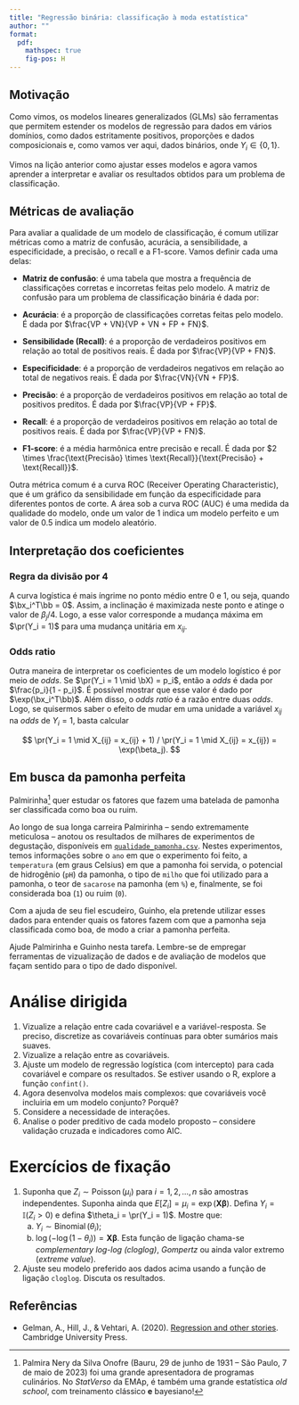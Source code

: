 ---
title: "Regressão binária: classificação à moda estatística"
author: ""
format:
  pdf:
    mathspec: true
    fig-pos: H
---

::: hidden
```{=tex}
\def\pr{\operatorname{Pr}}
\def\vr{\operatorname{Var}}
\def\cv{\operatorname{Cov}}
\def\bY{\boldsymbol{Y}}
\def\bX{\boldsymbol{X}}
\def\by{\boldsymbol{y}}
\def\bx{\boldsymbol{x}}
\def\bb{\boldsymbol{\beta}}
\def\sM{\bar{X}_n}
\def\indep{\perp \!\!\! \perp}
\def\bth{\boldsymbol{\theta}}
\def\bmu{\boldsymbol{\mu}}
```
:::

## Motivação

Como vimos, os modelos lineares generalizados (GLMs) são ferramentas que permitem estender os modelos de regressão para dados em vários domínios, como dados estritamente positivos, proporções e dados composicionais e, como vamos ver aqui, dados binários, onde $Y_i \in \{0, 1\}$.

Vimos na lição anterior como ajustar esses modelos e agora vamos aprender a interpretar e avaliar os resultados obtidos para um problema de classificação.

## Métricas de avaliação

Para avaliar a qualidade de um modelo de classificação, é comum utilizar métricas como a matriz de confusão, acurácia, a sensibilidade, a especificidade, a precisão, o recall e a F1-score. Vamos definir cada uma delas:

- **Matriz de confusão**: é uma tabela que mostra a frequência de classificações corretas e incorretas feitas pelo modelo. A matriz de confusão para um problema de classificação binária é dada por:

\begin{tabular}{|c|c|c|}
\hline
& \textbf{Predito 0} & \textbf{Predito 1} \\
\hline
\textbf{Real 0} & Verdadeiro Negativo (VN) & Falso Positivo (FP) \\
\hline
\textbf{Real 1} & Falso Negativo (FN) & Verdadeiro Positivo (VP) \\
\hline
\end{tabular}

- **Acurácia**: é a proporção de classificações corretas feitas pelo modelo. É dada por $\frac{VP + VN}{VP + VN + FP + FN}$.

- **Sensibilidade (Recall)**: é a proporção de verdadeiros positivos em relação ao total de positivos reais. É dada por $\frac{VP}{VP + FN}$.

- **Especificidade**: é a proporção de verdadeiros negativos em relação ao total de negativos reais. É dada por $\frac{VN}{VN + FP}$.

- **Precisão**: é a proporção de verdadeiros positivos em relação ao total de positivos preditos. É dada por $\frac{VP}{VP + FP}$.

- **Recall**: é a proporção de verdadeiros positivos em relação ao total de positivos reais. É dada por $\frac{VP}{VP + FN}$.

- **F1-score**: é a média harmônica entre precisão e recall. É dada por $2 \times \frac{\text{Precisão} \times \text{Recall}}{\text{Precisão} + \text{Recall}}$.

Outra métrica comum é a curva ROC (Receiver Operating Characteristic), que é um gráfico da sensibilidade em função da especificidade para diferentes pontos de corte. A área sob a curva ROC (AUC) é uma medida da qualidade do modelo, onde um valor de 1 indica um modelo perfeito e um valor de 0.5 indica um modelo aleatório.

## Interpretação dos coeficientes

### Regra da divisão por $4$

A curva logística é mais íngrime no ponto médio entre 0 e 1, ou seja, quando $\bx_i^T\bb = 0$. Assim, a inclinação é maximizada neste ponto e atinge o valor de $\beta_j/4$. Logo, a esse valor corresponde a mudança máxima em $\pr(Y_i = 1)$ para uma mudança unitária em $x_{ij}$.

### Odds ratio

Outra maneira de interpretar os coeficientes de um modelo logístico é por meio de _odds_. Se $\pr(Y_i = 1 \mid \bX) = p_i$, então a _odds_ é dada por $\frac{p_i}{1 - p_i}$. É possível mostrar que esse valor é dado por $\exp(\bx_i^T\bb)$. Além disso, o _odds ratio_ é a razão entre duas _odds_. Logo, se quisermos saber o efeito de mudar em uma unidade a variável $x_{ij}$ na _odds_ de $Y_i = 1$, basta calcular

$$
\pr(Y_i = 1 \mid X_{ij} = x_{ij} + 1) / \pr(Y_i = 1 \mid X_{ij} = x_{ij}) = \exp(\beta_j).
$$

## Em busca da pamonha perfeita

Palmirinha[^1] quer estudar os fatores que fazem uma batelada de pamonha ser classificada como boa ou ruim.

Ao longo de sua longa carreira Palmirinha -- sendo extremamente meticulosa -- anotou os resultados de milhares de experimentos de degustação, disponíveis em [`qualidade_pamonha.csv`](https://github.com/maxbiostat/stats_modelling/blob/master/data/qualidade_pamonha.csv).
Nestes experimentos, temos informações sobre o 
`ano` em que o experimento foi feito, a `temperatura` (em graus Celsius) em que a pamonha foi servida, o potencial de hidrogênio (`pH`) da pamonha,  o tipo de `milho` que foi utilizado para a pamonha, o teor de `sacarose` na pamonha (em `%`) e, finalmente, se foi considerada boa (`1`) ou ruim (`0`).

Com a ajuda de seu fiel escudeiro, Guinho, ela pretende utilizar esses dados para entender quais os fatores fazem com que a pamonha seja classificada como boa, de modo a criar a pamonha perfeita.

Ajude Palmirinha e Guinho nesta tarefa.
Lembre-se de empregar ferramentas de vizualização de dados e de avaliação de modelos que façam sentido para o tipo de dado disponível.

# Análise dirigida

1. Vizualize a relação entre cada covariável e a variável-resposta.
Se preciso, discretize as covariáveis contínuas para obter sumários mais suaves.
2. Vizualize a relação entre as covariáveis.
3. Ajuste um modelo de regressão logística (com intercepto) para cada covariável e compare os resultados.
Se estiver usando o R, explore a função `confint()`. 
4. Agora desenvolva modelos mais complexos: que covariáveis você incluiria em um modelo conjunto? Porquê?
5. Considere a necessidade de interações.
6. Analise o poder preditivo de cada modelo proposto -- considere validação cruzada e indicadores como AIC.


[^1]: Palmira Nery da Silva Onofre (Bauru, 29 de junho de 1931 – São Paulo, 7 de maio de 2023) foi uma grande apresentadora de programas culinários. No _StatVerso_ da EMAp, é também uma grande estatística _old school_,  com treinamento clássico **e** bayesiano!


# Exercícios de fixação

1. Suponha que $Z_i \sim \operatorname{Poisson}(\mu_i)$ para $i = 1, 2, \ldots, n$ são amostras independentes.
Suponha ainda que $E[Z_i] = \mu_i = \exp(\boldsymbol{X}\boldsymbol{\beta})$.
Defina $Y_i = \mathbb{I}(Z_i > 0)$ e defina $\theta_i = \pr(Y_i = 1)$.
Mostre que:
   a. $Y_i \sim \operatorname{Binomial}(\theta_i)$;
   b. $\log\left(-\log(1-\theta_i)\right) = \boldsymbol{X}\boldsymbol{\beta}$.
   Esta função de ligação chama-se _complementary log-log (cloglog)_, _Gompertz_ ou ainda valor extremo (_extreme value_).
   
2. Ajuste seu modelo preferido aos dados acima usando a função de ligação `cloglog`.
Discuta os resultados.

## Referências

-   Gelman, A., Hill, J., & Vehtari, A. (2020). [Regression and other stories](https://avehtari.github.io/ROS-Examples/). Cambridge University Press.

